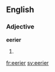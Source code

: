 ==English==

===Adjective===
'''eerier'''

# {{en-comparative of|eerie}}

[[fr:eerier]]
[[sv:eerier]]